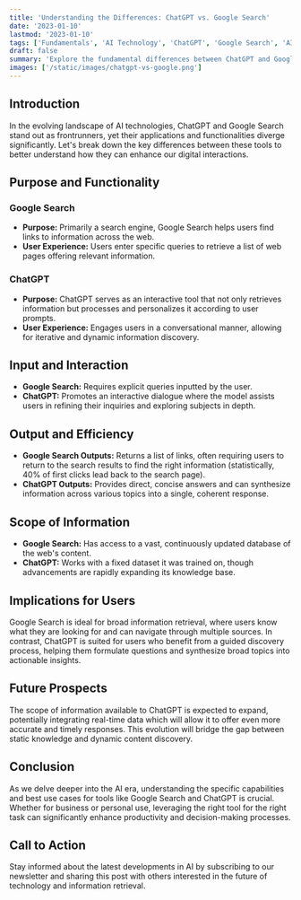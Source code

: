 ```yaml
---
title: 'Understanding the Differences: ChatGPT vs. Google Search'
date: '2023-01-10'
lastmod: '2023-01-10'
tags: ['Fundamentals', 'AI Technology', 'ChatGPT', 'Google Search', 'AI and Technology']
draft: false
summary: 'Explore the fundamental differences between ChatGPT and Google Search, two powerful AI-driven tools reshaping how we find and interact with information online.'
images: ['/static/images/chatgpt-vs-google.png']
---
```


## Introduction

In the evolving landscape of AI technologies, ChatGPT and Google Search stand out as frontrunners, yet their applications and functionalities diverge significantly. Let's break down the key differences between these tools to better understand how they can enhance our digital interactions.

## Purpose and Functionality

### Google Search
- **Purpose:** Primarily a search engine, Google Search helps users find links to information across the web.
- **User Experience:** Users enter specific queries to retrieve a list of web pages offering relevant information.

### ChatGPT
- **Purpose:** ChatGPT serves as an interactive tool that not only retrieves information but processes and personalizes it according to user prompts.
- **User Experience:** Engages users in a conversational manner, allowing for iterative and dynamic information discovery.

## Input and Interaction

- **Google Search:** Requires explicit queries inputted by the user.
- **ChatGPT:** Promotes an interactive dialogue where the model assists users in refining their inquiries and exploring subjects in depth.

## Output and Efficiency

- **Google Search Outputs:** Returns a list of links, often requiring users to return to the search results to find the right information (statistically, 40% of first clicks lead back to the search page).
- **ChatGPT Outputs:** Provides direct, concise answers and can synthesize information across various topics into a single, coherent response.

## Scope of Information

- **Google Search:** Has access to a vast, continuously updated database of the web's content.
- **ChatGPT:** Works with a fixed dataset it was trained on, though advancements are rapidly expanding its knowledge base.

## Implications for Users

Google Search is ideal for broad information retrieval, where users know what they are looking for and can navigate through multiple sources. In contrast, ChatGPT is suited for users who benefit from a guided discovery process, helping them formulate questions and synthesize broad topics into actionable insights.

## Future Prospects

The scope of information available to ChatGPT is expected to expand, potentially integrating real-time data which will allow it to offer even more accurate and timely responses. This evolution will bridge the gap between static knowledge and dynamic content discovery.

## Conclusion

As we delve deeper into the AI era, understanding the specific capabilities and best use cases for tools like Google Search and ChatGPT is crucial. Whether for business or personal use, leveraging the right tool for the right task can significantly enhance productivity and decision-making processes.

## Call to Action

Stay informed about the latest developments in AI by subscribing to our newsletter and sharing this post with others interested in the future of technology and information retrieval.
